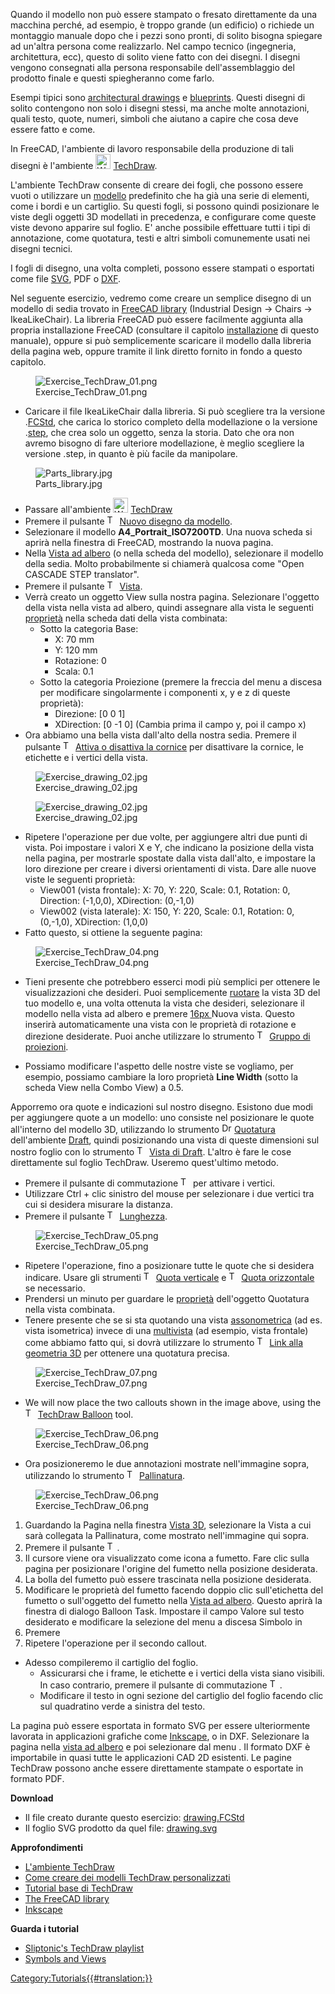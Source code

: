 <languages/>

{{Docnav/it
|[[Manual:Preparing_models_for_3D_printing/it|Preparare i modelli per la stampa 3D]]
|[[Manual:BIM_modeling/it|Modellazione BIM]]
|[[Manual:Introduction/it|Pagina iniziale del manuale]]
|IconC=Crystal_Clear_manual.png
}}

{{Manual:TOC}}

Quando il modello non può essere stampato o fresato direttamente da una macchina perché, ad esempio, è troppo grande (un edificio) o richiede un montaggio manuale dopo che i pezzi sono pronti, di solito bisogna spiegare ad un'altra persona come realizzarlo. Nel campo tecnico (ingegneria, architettura, ecc), questo di solito viene fatto con dei disegni. I disegni vengono consegnati alla persona responsabile dell'assemblaggio del prodotto finale e questi spiegheranno come farlo.

Esempi tipici sono [https://en.wikipedia.org/wiki/Architectural_drawing architectural drawings] e [https://en.wikipedia.org/wiki/Blueprint blueprints]. Questi disegni di solito contengono non solo i disegni stessi, ma anche molte annotazioni, quali testo, quote, numeri, simboli che aiutano a capire che cosa deve essere fatto e come.

In FreeCAD, l'ambiente di lavoro responsabile della produzione di tali disegni è l'ambiente [[Image:Workbench_TechDraw.svg|24px]] [[TechDraw_Workbench|TechDraw]]. 

L'ambiente TechDraw consente di creare dei fogli, che possono essere vuoti o utilizzare un [[TechDraw_Templates/it|modello]] predefinito che ha già una serie di elementi, come i bordi e un cartiglio. Su questi fogli, si possono quindi posizionare le viste degli oggetti 3D modellati in precedenza, e configurare come queste viste devono apparire sul foglio. E' anche possibile effettuare tutti i tipi di annotazione, come quotatura, testi e altri  simboli comunemente usati nei disegni tecnici.

I fogli di disegno, una volta completi, possono essere stampati o esportati come file [https://en.wikipedia.org/wiki/Scalable_Vector_Graphics SVG], PDF o  [https://en.wikipedia.org/wiki/AutoCAD_DXF DXF].

Nel seguente esercizio, vedremo come creare un semplice disegno di un modello di sedia trovato in [https://github.com/FreeCAD/FreeCAD-library FreeCAD library] (Industrial Design → Chairs → IkeaLikeChair). La libreria FreeCAD può essere facilmente aggiunta alla propria installazione FreeCAD (consultare il capitolo [[Manual:Installing/it|installazione]] di questo manuale), oppure si può semplicemente scaricare il modello dalla libreria della pagina web, oppure tramite il link diretto fornito in fondo a questo capitolo.

[[Image:Exercise_TechDraw_01.png]]

* Caricare il file IkeaLikeChair dalla libreria. Si può scegliere tra la versione .[[File_Format_FCStd/it|FCStd]], che carica lo storico completo della modellazione o la versione .[[STEP|step]], che crea solo un oggetto, senza la storia. Dato che ora non avremo bisogno di fare ulteriore modellazione, è meglio scegliere la versione .step, in quanto è più facile da manipolare.

[[Image:Parts_library.jpg]]

* Passare all'ambiente [[Image:Workbench_TechDraw.svg|24px]] [[TechDraw_Workbench/it|TechDraw]]
* Premere il pulsante [[Image:TechDraw_PageTemplate.svg|16px]] [[TechDraw_PageTemplate/it|Nuovo disegno da modello]].
* Selezionare il modello '''A4_Portrait_ISO7200TD'''. Una nuova scheda si aprirà nella finestra di FreeCAD, mostrando la nuova pagina.
* Nella [[Tree_view/it|Vista ad albero]] (o nella scheda del modello), selezionare il modello della sedia. Molto probabilmente si chiamerà qualcosa come "Open CASCADE STEP translator".
* Premere il pulsante [[Image:TechDraw_View.svg|16px]] [[TechDraw_View/it|Vista]].
* Verrà creato un oggetto View sulla nostra pagina. Selezionare l'oggetto della vista nella vista ad albero, quindi assegnare alla vista le seguenti [[TechDraw_View#Properties/it|proprietà]] nella scheda dati della vista combinata:
**Sotto la categoria Base:
*** X: 70 mm
*** Y: 120 mm
*** Rotazione: 0
*** Scala: 0.1
**Sotto la categoria Proiezione (premere la freccia del menu a discesa per modificare singolarmente i componenti x, y e z di queste proprietà):
*** Direzione: [0 0 1]
*** XDirection: [0 -1 0] (Cambia prima il campo y, poi il campo x)
* Ora abbiamo una bella vista dall'alto della nostra sedia. Premere il pulsante [[Image:TechDraw_ToggleFrame.svg|16px]] [[TechDraw_ToggleFrame/it|Attiva o disattiva la cornice]] per disattivare la cornice, le etichette e i vertici della vista.
 
[[Image:Exercise_drawing_02.jpg]]

[[Image:Exercise_drawing_02.jpg]]

*Ripetere l'operazione per due volte, per aggiungere altri due punti di vista. Poi impostare i valori X e Y, che indicano la posizione della vista nella pagina, per mostrarle spostate dalla vista dall'alto, e impostare la loro direzione per creare i diversi orientamenti di vista. Dare alle nuove viste le seguenti proprietà:
** View001 (vista frontale): X: 70, Y: 220, Scale: 0.1, Rotation: 0, Direction: (-1,0,0), XDirection: (0,-1,0)
** View002 (vista laterale): X: 150, Y: 220, Scale: 0.1, Rotation: 0,  (0,-1,0), XDirection: (1,0,0)
* Fatto questo, si ottiene la seguente pagina:

[[Image:Exercise_TechDraw_04.png]]

* Tieni presente che potrebbero esserci modi più semplici per ottenere le visualizzazioni che desideri. Puoi semplicemente [[Manual:Navigating_in_the_3D_view/it|ruotare]] la vista 3D del tuo modello e, una volta ottenuta la vista che desideri, selezionare il modello nella vista ad albero e premere [[Image:TechDraw_View.svg|16px ]] Nuova vista. Questo inserirà automaticamente una vista con le proprietà di rotazione e direzione desiderate. Puoi anche utilizzare lo strumento [[Image:TechDraw_ProjectionGroup.svg|16px]] [[TechDraw_ProjectionGroup/it|Gruppo di proiezioni]].

* Possiamo modificare l'aspetto delle nostre viste se vogliamo, per esempio, possiamo cambiare la loro proprietà '''Line Width''' (sotto la scheda View nella Combo View) a 0.5.

Apporremo ora quote e indicazioni sul nostro disegno. Esistono due modi per aggiungere quote a un modello: uno consiste nel posizionare le quote all'interno del modello 3D, utilizzando lo strumento [[Image:Draft_Dimension.svg|16px]] [[Draft_Dimension/it|Quotatura]] dell'ambiente [[Draft_Workbench/it|Draft]], quindi posizionando una vista di queste dimensioni sul nostro foglio con lo strumento [[Image:TechDraw_DraftView.svg|16px]] [[TechDraw_DraftView/it|Vista di Draft]]. L'altro è fare le cose direttamente sul foglio TechDraw. Useremo quest'ultimo metodo.

* Premere il pulsante di commutazione [[Image:TechDraw_ToggleFrame.svg|16px]] per attivare i vertici.
* Utilizzare Ctrl + clic sinistro del mouse per selezionare i due vertici tra cui si desidera misurare la distanza.
* Premere il pulsante [[Image:TechDraw_LengthDimension.svg|16px]] [[TechDraw_LengthDimension/it|Lunghezza]].

[[Image:Exercise_TechDraw_05.png]]

* Ripetere l'operazione, fino a posizionare tutte le quote che si desidera indicare. Usare gli strumenti [[Image:TechDraw_VerticalDimension.svg|16px]] [[TechDraw_VerticalDimension/it|Quota verticale]] e [[Image:TechDraw_HorizontalDimension.svg|16px]] [[TechDraw_HorizontalDimension/it|Quota orizzontale]] se necessario.
* Prendersi un minuto per guardare le [[TechDraw_LengthDimension/it#Proprietà|proprietà]] dell'oggetto Quotatura nella vista combinata.
* Tenere presente che se si sta quotando una vista [https://en.wikipedia.org/wiki/Axonometric_projection assonometrica] (ad es. vista isometrica) invece di una [https://en.wikipedia.org/wiki/Multiview_projection multivista] (ad esempio, vista frontale) come abbiamo fatto qui, si dovrà utilizzare lo strumento [[Image:TechDraw_LinkDimension.svg|16px]] [[TechDraw_LinkDimension/it|Link alla geometria 3D]] per ottenere una quotatura precisa.

[[Image:Exercise_TechDraw_07.png]]

* We will now place the two callouts shown in the image above, using the [[Image:TechDraw_Balloon.svg|16px]] [[TechDraw_Balloon|TechDraw Balloon]] tool.

[[Image:Exercise_TechDraw_06.png]]

<div class="mw-translate-fuzzy">
* Ora posizioneremo le due annotazioni mostrate nell'immagine sopra, utilizzando lo strumento [[Image:TechDraw_Balloon.svg|16px]] [[TechDraw_Balloon/it|Pallinatura]].
[[Image:Exercise TechDraw 06.png]] 
# Guardando la Pagina nella finestra [[3D_view/it|Vista 3D]], selezionare la Vista a cui sarà collegata la Pallinatura, come mostrato nell'immagine qui sopra.
# Premere il pulsante [[Image:TechDraw Balloon.svg|16px]].
# Il cursore viene ora visualizzato come icona a fumetto. Fare clic sulla pagina per posizionare l'origine del fumetto nella posizione desiderata.
# La bolla del fumetto può essere trascinata nella posizione desiderata.
# Modificare le proprietà del fumetto facendo doppio clic sull'etichetta del fumetto o sull'oggetto del fumetto nella [[Tree_view/it|Vista ad albero]]. Questo aprirà la finestra di dialogo Balloon Task. Impostare il campo Valore sul testo desiderato e modificare la selezione del menu a discesa Simbolo in {{MenuCommand|None}}
# Premere {{KEY|OK}}
# Ripetere l'operazione per il secondo callout.
* Adesso compileremo il cartiglio del foglio.
** Assicurarsi che i frame, le etichette e i vertici della vista siano visibili. In caso contrario, premere il pulsante di commutazione [[Image:TechDraw_ToggleFrame.svg|16px]].
** Modificare il testo in ogni sezione del cartiglio del foglio facendo clic sul quadratino verde a sinistra del testo.
</div>

La pagina può essere esportata in formato SVG per essere ulteriormente lavorata in applicazioni grafiche come [http://www.inkscape.org Inkscape], o in DXF. Selezionare la pagina nella [[Tree_view/it|vista ad albero]] e poi selezionare dal menu  {{MenuCommand|File → Export}}. Il formato DXF è importabile in quasi tutte le applicazioni CAD 2D esistenti. Le pagine TechDraw possono anche essere direttamente stampate o esportate in formato PDF.

'''Download'''

* Il file creato durante questo esercizio: [https://github.com/JoshuaCall/FreeCAD-manual/blob/master/files/drawing.FCStd drawing.FCStd]
* Il foglio SVG prodotto da quel file: [https://github.com/JoshuaCall/FreeCAD-manual/blob/master/files/drawing.svg drawing.svg]

'''Approfondimenti'''

* [[TechDraw_Workbench/it|L'ambiente TechDraw]]
* [[TechDraw_TemplateHowTo/it|Come creare dei modelli TechDraw personalizzati]]
* [[Basic_TechDraw_Tutorial/it|Tutorial base di TechDraw]]
* [https://github.com/FreeCAD/FreeCAD-library The FreeCAD library]
* [http://www.inkscape.org Inkscape]

'''Guarda i tutorial'''
* [https://www.youtube.com/watch?v=7LbOmSGW9F0&list=PLEuOia-QxyFKQnmM1U9yVo7eNrK_Mcln8 Sliptonic's TechDraw playlist]
* [https://www.youtube.com/watch?v=cggBR1Ghq7k Symbols and Views]


{{Docnav/it
|[[Manual:Preparing_models_for_3D_printing/it|Preparare i modelli per la stampa 3D]]
|[[Manual:BIM_modeling/it|Modellazione BIM]]
|[[Manual:Introduction/it|Pagina iniziale del manuale]]
|IconC=Crystal_Clear_manual.png
}}

[[Category:Tutorials{{#translation:}}]]